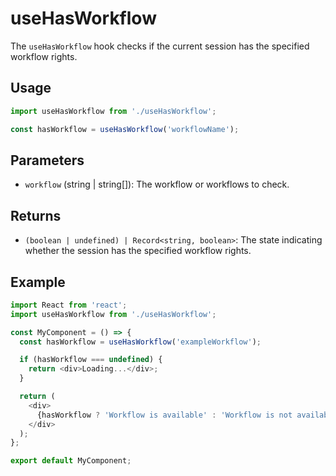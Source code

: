 
<Meta title="Hooks/useHasWorkflow" />

# useHasWorkflow

The `useHasWorkflow` hook checks if the current session has the specified workflow rights.

## Usage

```typescript
import useHasWorkflow from './useHasWorkflow';

const hasWorkflow = useHasWorkflow('workflowName');
```

## Parameters

- `workflow` (string | string[]): The workflow or workflows to check.

## Returns

- `(boolean | undefined) | Record<string, boolean>`: The state indicating whether the session has the specified workflow rights.

## Example

```typescript
import React from 'react';
import useHasWorkflow from './useHasWorkflow';

const MyComponent = () => {
  const hasWorkflow = useHasWorkflow('exampleWorkflow');

  if (hasWorkflow === undefined) {
    return <div>Loading...</div>;
  }

  return (
    <div>
      {hasWorkflow ? 'Workflow is available' : 'Workflow is not available'}
    </div>
  );
};

export default MyComponent;
```
